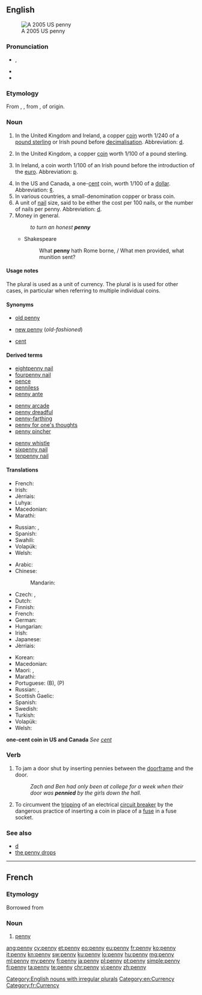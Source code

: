 {{also|Penny}}
==English==
[[Image:2005-Penny-Uncirculated-Obverse.png|thumb|A 2005 US penny]]

===Pronunciation===
* {{IPA|/ˈpɛ.ni/}}, {{X-SAMPA|/pE.ni/}}
* {{audio|en-us-penny.ogg|Audio (US)}}
* {{rhymes|ɛni}}

===Etymology===
From {{etyl|ang|en}} {{term|penning|lang=ang}}, {{term/t|ang|penniġ}}, from {{etyl|gem-pro|en}} {{term/t|gem-pro|*panningaz}}, of {{unk.|en|title=uncertain}} origin.

===Noun===
{{en-noun|pennies|pence}}

# {{context|historical|lang=en}} In the United Kingdom and Ireland, a copper [[coin]] worth 1/240 of a [[pound sterling]] or Irish pound before [[decimalisation]].  Abbreviation: [[d]].
# In the United Kingdom, a copper [[coin]] worth 1/100 of a pound sterling.
# {{context|historical|lang=en}} In Ireland, a coin worth 1/100 of an Irish pound before the introduction of the [[euro]].  Abbreviation: [[p]].
# In the US and Canada, a one-[[cent]] coin, worth 1/100 of a [[dollar]].  Abbreviation: [[¢]].
# In various countries, a small-denomination copper or brass coin.
# A unit of [[nail]] size, said to be either the cost per 100 nails, or the number of nails per penny.  Abbreviation: [[d]].
# Money in general.
#: ''to turn an honest '''penny'''''
#* Shakespeare
#*: What '''penny''' hath Rome borne, / What men provided, what munition sent?

====Usage notes====
The plural {{term||pence|lang=en}} is used as a unit of currency. The plural is {{term||pennies|lang=en}} is used for other cases, in particular when referring to multiple individual coins.

====Synonyms====
* {{sense|1/240 of a pound sterling}} [[old penny]]
* {{sense|1/100 of a pound sterling}}  [[new penny]] (''old-fashioned'')
* {{sense|one-cent coin}}  [[cent]]

====Derived terms====
{{rel-top3|Terms derived from ''penny'' (noun)}}
* [[eightpenny nail]]
* [[fourpenny nail]]
* [[pence]]
* [[penniless]]
* [[penny ante]]
{{rel-mid3}}
* [[penny arcade]]
* [[penny dreadful]]
* [[penny-farthing]]
* [[penny for one's thoughts]]
* [[penny pincher]]
{{rel-mid3}}
* [[penny whistle]]
* [[sixpenny nail]]
* [[tenpenny nail]]
{{rel-bottom}}

====Translations====
{{trans-top|1/240 of a pound sterling or Irish pound}}
* French: {{t+|fr|penny|m}}
* Irish: {{t|ga|pingin|f}}
* Jèrriais: {{t|roa-jer|pénîn|m}}
* Luhya: {{t|luy|litong'olo}}
* Macedonian: {{t|mk|пени|n|tr=péni}}
* Marathi: {{t|mr|पेनी|tr=penī|sc=Deva}}
{{trans-mid}}
* Russian: {{t+|ru|пенни|n|tr=pénni}}, {{t+|ru|пенс|m|tr=pens|sc=Cyrl}}
* Spanish: {{t+|es|penique|m}}
* Swahili: {{t+|sw|peni}}
* Volapük: {{t+|vo|pänid}}
* Welsh: {{t+|cy|ceiniog}}
{{trans-bottom}}

{{trans-top|1/100 of a pound sterling or British pound}}
* Arabic: {{t|ar|بنس|m|tr=bins|sc=Arab}}
* Chinese:
*: Mandarin: {{t+|cmn|便士|tr=biànshì|sc=Hani}}
* Czech: {{t+|cs|cent}}, {{t+|cs|penny}}
* Dutch: {{t|nl|penny|m}}
* Finnish: {{t+|fi|penny}}
* French: {{t+|fr|penny|m}}
* German: {{t+|de|Penny|m}}
* Hungarian: {{t+|hu|penny}}
* Irish: {{t|ga|pingin|f}}
* Japanese: {{t|ja|ペニー|tr=penī|sc=Jpan}}
* Jèrriais: {{t|roa-jer|pénîn|m}}
{{trans-mid}}
* Korean: {{t|ko|페니|tr=peni|sc=Kore}}
* Macedonian: {{t|mk|пени|n|tr=péni}}
* Maori: {{t|mi|kapa}}, {{t|mi|pene}}
* Marathi: {{t|mr|पेनी|tr=penī|sc=Deva}}
* Portuguese: {{t|pt|pêni|m}} (B), {{t|pt|péni|m}} (P)
* Russian: {{t+|ru|пенни|n|tr=pénni}}, {{t+|ru|пенс|m|tr=pens|sc=Cyrl}}
* Scottish Gaelic: {{t|gd|sgillinn|f}}
* Spanish: {{t+|es|penique|m}}
* Swedish: {{t|sv|penny|c}}
* Turkish: {{t+|tr|peni}}
* Volapük: {{t+|vo|pänid}}
* Welsh: {{t+|cy|ceiniog}}
{{trans-bottom}}

'''one-cent coin in US and Canada'''
''See [[cent]]''

===Verb===
{{en-verb|pennies|pennying|pennied}}

# {{context|slang|lang=en}} To jam a door shut by inserting pennies between the [[doorframe]] and the door.
#: ''Zach and Ben had only been at college for a week when their door was '''pennied''' by the girls down the hall.''
# {{context|electronics|lang=en}} To circumvent the [[trip|tripping]] of an electrical [[circuit breaker]] by the dangerous practice of inserting a coin in place of a [[fuse]] in a fuse socket.

===See also===
* [[d]]
* [[the penny drops]]

[[Category:English nouns with irregular plurals]]
[[Category:en:Currency]]

----

==French==

===Etymology===
Borrowed from {{etyl|en|fr}}

===Noun===
{{fr-noun|m}}

# [[penny#English|penny]]

[[Category:fr:Currency]]

[[ang:penny]]
[[cy:penny]]
[[et:penny]]
[[eo:penny]]
[[eu:penny]]
[[fr:penny]]
[[ko:penny]]
[[it:penny]]
[[kn:penny]]
[[sw:penny]]
[[ku:penny]]
[[lo:penny]]
[[hu:penny]]
[[mg:penny]]
[[ml:penny]]
[[my:penny]]
[[fj:penny]]
[[ja:penny]]
[[pl:penny]]
[[pt:penny]]
[[simple:penny]]
[[fi:penny]]
[[ta:penny]]
[[te:penny]]
[[chr:penny]]
[[vi:penny]]
[[zh:penny]]